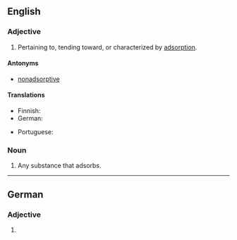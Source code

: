==English==

===Adjective===
{{en-adj}}

# Pertaining to, tending toward, or characterized by [[adsorption]].

====Antonyms====
* [[nonadsorptive]]

====Translations====
{{trans-top|pertaining to adsorption}}
* Finnish: {{t+|fi|adsorboiva}}
* German: {{t+|de|adsorptiv}}
{{trans-mid}}
* Portuguese: {{t|pt|adsortivo}}
{{trans-bottom}}

===Noun===
{{en-noun}}

# Any substance that adsorbs.

----

==German==

===Adjective===
{{head|de|adjective form}}

# {{inflected form of|adsorptiv|lang=de}}